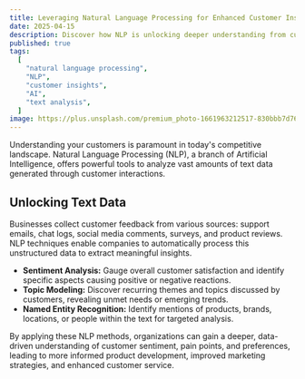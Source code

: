 ```yaml
---
title: Leveraging Natural Language Processing for Enhanced Customer Insights
date: 2025-04-15
description: Discover how NLP is unlocking deeper understanding from customer feedback and interactions.
published: true
tags:
  [
    "natural language processing",
    "NLP",
    "customer insights",
    "AI",
    "text analysis",
  ]
image: https://plus.unsplash.com/premium_photo-1661963212517-830bbb7d76fc?q=80&w=3186&auto=format&fit=crop&ixlib=rb-4.0.3&ixid=M3wxMjA3fDB8MHxwaG90by1wYWdlfHx8fGVufDB8fHx8fA%3D%3D
---
```


Understanding your customers is paramount in today's competitive landscape. Natural Language Processing (NLP), a branch of Artificial Intelligence, offers powerful tools to analyze vast amounts of text data generated through customer interactions.

## Unlocking Text Data

Businesses collect customer feedback from various sources: support emails, chat logs, social media comments, surveys, and product reviews. NLP techniques enable companies to automatically process this unstructured data to extract meaningful insights.

- **Sentiment Analysis:** Gauge overall customer satisfaction and identify specific aspects causing positive or negative reactions.
- **Topic Modeling:** Discover recurring themes and topics discussed by customers, revealing unmet needs or emerging trends.
- **Named Entity Recognition:** Identify mentions of products, brands, locations, or people within the text for targeted analysis.

By applying these NLP methods, organizations can gain a deeper, data-driven understanding of customer sentiment, pain points, and preferences, leading to more informed product development, improved marketing strategies, and enhanced customer service.
